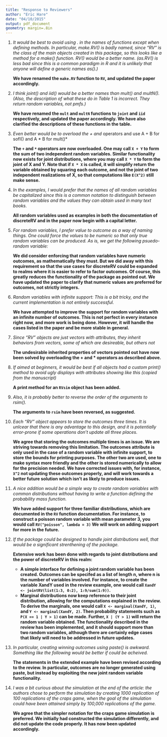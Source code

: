 ```yaml
---
title: "Response to Reviewers"
author: "Eric Hare"
date: "04/10/2015"
output: pdf_document
geometry: margin=.8in
---
```


1. *It would be best to avoid using . in the names of functions except when defining methods. In particular, make.RV() is badly named, since "RV" is the class of the main objects created in this package, so this looks like a method for a make() function. RV() would be a better name. (as.RV() is less bad since this is a common paradigm in R and it is unlikely that anyone will define a generic names as().)*

    **We have renamed the `make.RV` function to `RV`, and updated the paper accordingly.**

2. *I think joint() and iid() would be a better names than mult() and multN(). (Also, the description of what these do in Table 1 is incorrect. They return random variables, not pmfs.)*

    **We have renamed the `mult` and `multN` functions to `joint` and `iid` respectively, and updated the paper accordingly. We have also clarified the descriptions of these functions in the table.**

3. *Even better would be to overload the + and * operators and use A + B for sofI() and A * B for mult()*

    **The `+` and `*` operators are now overloaded. One may call `X + Y` to form the sum of two independent random variables. Similar functionality now exists for joint distributions, where you may call `X * Y` to form the joint of X and Y. Note that if `X * X` is called, it will simplify return the variable obtained by squaring each outcome, and not the joint of two independent realizations of X, so that computations like `E(X^2)` still make sense.**
    
4. *In the examples, I would prefer that the names of all random variables be capitalized since this is a common notation to distinguish between random variables and the values they can obtain used in many text books.*

    **All random variables used as examples in both the documentation of discreteRV and in the paper now begin with a capital letter.**
    
5. *For random variables, I prefer value to outcome as a way of naming things. One could force the values to be numeric so that only true random variables can be produced. As is, we get the following psuedo-random variable:*

    **We did consider enforcing that random variables have numeric outcomes, as mathematically they must. But we did away with this requirement so that the use cases for discreteRV could be expanded to realms where it is easier to refer to factor outcomes. Of course, this greatly reduces the functionality of the package as pointed out. We have updated the paper to clarify that numeric values are preferred for outcomes, not strictly integers.**
    
6. *Random variables with infinite support: This is a bit tricky, and the current implementation is not entirely successful.*

    **We have attempted to improve the support for random variables with an infinite number of outcomes. This is not perfect in every instance right now, and more work is being done. However, it will handle the cases listed in the paper and be more stable in general.**
    
7. *Since "RV" objects are just vectors with attributes, they inherit behaviors from vectors, some of which are desireable, but others not*

    **The undesirable inherited properties of vectors pointed out have now been solved by overloading the + and * operators as described above.**
    
8. *If aimed at beginners, it would be best if all objects had a custom print() method to avoid ugly displays with attributes showing like this (copied from the manuscript)*

    **A print method for an `RVsim` object has been added.**

9. *Also, it is probably better to reverse the order of the arguments to rsim().*

    **The arguments to `rsim` have been reversed, as suggested.**

10. *Each "RV" object appears to store the outcomes three times. It is unlcear that there is any advantage to this design, and it is potentially error-prone if some operations don’t update all three places.*

    **We agree that storing the outcomes multiple times is an issue. We are striving towards removing this limitation. The outcomes attribute is only used in the case of a random variable with infinite support, to store the bounds for printing purposes. The other two are used, one to make syntax more friendly and the other is stored numerically to allow for the precision needed. We have corrected issues with, for instance, `X^2` not updating these outcomes properly, and will work towards a better future solution which isn't as likely to produce issues.**
    
11. *A nice addition would be a simple way to create random variables with common distributions without having to write a function defining the probability mass function.*

    **We have added support for three familiar distributions, which are documented in the `RV` function documentation. For instance, to construct a poisson random variable with mean parameter 3, you would call `RV("poisson", lambda = 3)` We will work on adding support for more in the future.**
    
12. *If the package could be designed to handle joint distributions well, that would be a significant strenthening of the package.*

    **Extensive work has been done with regards to joint distributions and the power of discreteRV in this realm:**
    - **A simple interface for defining a joint random variable has been created. Outcomes can be specifed as a list of length n, where n is the number of variables involved. For instance, to create the variable XandY used in the review example, one would call `XandY <- jointRV(list(1:3, 0:2), 1:9/sum(1:9))`.**
    - **Marginal distributions now keep reference to their joint distribution, allowing for the computations explained in the review. To derive the marginals, one would call `X <- marginal(XandY, 1)`, and `Y <- marginal(XandY, 2)`. Then probability statements such as `P(X == 1 | Y > 1)` can be made. Further, `X | (Y > 1)` will return the random variable obtained. The functionality described in the review has been implemented, and it should support more than two random variables, although there are certainly edge cases that likely will need to be addressed in future updates.**
    
13. *In particular, creating winning outcomes using paste() is awkward. Something like the following would be better if could be acheived.*

    **The statements in the extended example have been revised according to the review. In particular, outcomes are no longer generated using paste, but instead by exploiting the new joint random variable functionality.**
    
14. *I was a bit curious about the simulation at the end of the article: the authors chose to perform the  simulation by creating 1000 replication of 100 replications of the craps game, when the goal of the simulation could have been attained simply by 100,000 replications of the game.*

    **We agree that the simpler notation for the craps game simulation is preferred. We initially had constructed the simulation differently, and did not update the code properly. It has now been updated accordingly.**
